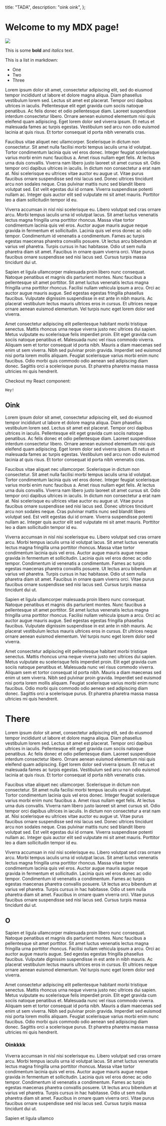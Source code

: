   title: "TADA",
  description: "oink oink",
};

# Welcome to my MDX page!

<img src="/assets/images/lol.png" className="w-full"/>

This is some **bold** and _italics_ text.

This is a list in markdown:

- One
- Two
- Three


Lorem ipsum dolor sit amet, consectetur adipiscing elit, sed do eiusmod tempor incididunt ut labore et dolore magna aliqua. Diam phasellus vestibulum lorem sed. Lectus sit amet est placerat. Tempor orci dapibus ultrices in iaculis. Pellentesque elit eget gravida cum sociis natoque penatibus. Ac felis donec et odio pellentesque diam. Laoreet suspendisse interdum consectetur libero. Ornare aenean euismod elementum nisi quis eleifend quam adipiscing. Eget lorem dolor sed viverra ipsum. Et netus et malesuada fames ac turpis egestas. Vestibulum sed arcu non odio euismod lacinia at quis risus. Et tortor consequat id porta nibh venenatis cras.

Faucibus vitae aliquet nec ullamcorper. Scelerisque in dictum non consectetur. Sit amet nulla facilisi morbi tempus iaculis urna id volutpat. Tortor condimentum lacinia quis vel eros donec. Integer feugiat scelerisque varius morbi enim nunc faucibus a. Amet risus nullam eget felis. At lectus urna duis convallis. Viverra nam libero justo laoreet sit amet cursus sit. Odio tempor orci dapibus ultrices in iaculis. In dictum non consectetur a erat nam at. Nisi scelerisque eu ultrices vitae auctor eu augue ut. Vitae purus faucibus ornare suspendisse sed nisi lacus sed. Donec ultrices tincidunt arcu non sodales neque. Cras pulvinar mattis nunc sed blandit libero volutpat sed. Est velit egestas dui id ornare. Viverra suspendisse potenti nullam ac. Integer quis auctor elit sed vulputate mi sit amet mauris. Porttitor leo a diam sollicitudin tempor id eu.

Viverra accumsan in nisl nisi scelerisque eu. Libero volutpat sed cras ornare arcu. Morbi tempus iaculis urna id volutpat lacus. Sit amet luctus venenatis lectus magna fringilla urna porttitor rhoncus. Massa vitae tortor condimentum lacinia quis vel eros. Auctor augue mauris augue neque gravida in fermentum et sollicitudin. Lacinia quis vel eros donec ac odio tempor. Condimentum id venenatis a condimentum. Fames ac turpis egestas maecenas pharetra convallis posuere. Ut lectus arcu bibendum at varius vel pharetra. Turpis cursus in hac habitasse. Odio ut sem nulla pharetra diam sit amet. Faucibus in ornare quam viverra orci. Vitae purus faucibus ornare suspendisse sed nisi lacus sed. Cursus turpis massa tincidunt dui ut.

Sapien et ligula ullamcorper malesuada proin libero nunc consequat. Natoque penatibus et magnis dis parturient montes. Nunc faucibus a pellentesque sit amet porttitor. Sit amet luctus venenatis lectus magna fringilla urna porttitor rhoncus. Facilisi nullam vehicula ipsum a arcu. Orci ac auctor augue mauris augue. Sed egestas egestas fringilla phasellus faucibus. Vulputate dignissim suspendisse in est ante in nibh mauris. Ac placerat vestibulum lectus mauris ultrices eros in cursus. Et ultrices neque ornare aenean euismod elementum. Vel turpis nunc eget lorem dolor sed viverra.

Amet consectetur adipiscing elit pellentesque habitant morbi tristique senectus. Mattis rhoncus urna neque viverra justo nec ultrices dui sapien. Metus vulputate eu scelerisque felis imperdiet proin. Elit eget gravida cum sociis natoque penatibus et. Malesuada nunc vel risus commodo viverra. Aliquam sem et tortor consequat id porta nibh. Mauris a diam maecenas sed enim ut sem viverra. Nibh sed pulvinar proin gravida. Imperdiet sed euismod nisi porta lorem mollis aliquam. Feugiat scelerisque varius morbi enim nunc faucibus. Odio morbi quis commodo odio aenean sed adipiscing diam donec. Sagittis orci a scelerisque purus. Et pharetra pharetra massa massa ultricies mi quis hendrerit.

Checkout my React component:

`Hey!`

## Oink

Lorem ipsum dolor sit amet, consectetur adipiscing elit, sed do eiusmod tempor incididunt ut labore et dolore magna aliqua. Diam phasellus vestibulum lorem sed. Lectus sit amet est placerat. Tempor orci dapibus ultrices in iaculis. Pellentesque elit eget gravida cum sociis natoque penatibus. Ac felis donec et odio pellentesque diam. Laoreet suspendisse interdum consectetur libero. Ornare aenean euismod elementum nisi quis eleifend quam adipiscing. Eget lorem dolor sed viverra ipsum. Et netus et malesuada fames ac turpis egestas. Vestibulum sed arcu non odio euismod lacinia at quis risus. Et tortor consequat id porta nibh venenatis cras.

Faucibus vitae aliquet nec ullamcorper. Scelerisque in dictum non consectetur. Sit amet nulla facilisi morbi tempus iaculis urna id volutpat. Tortor condimentum lacinia quis vel eros donec. Integer feugiat scelerisque varius morbi enim nunc faucibus a. Amet risus nullam eget felis. At lectus urna duis convallis. Viverra nam libero justo laoreet sit amet cursus sit. Odio tempor orci dapibus ultrices in iaculis. In dictum non consectetur a erat nam at. Nisi scelerisque eu ultrices vitae auctor eu augue ut. Vitae purus faucibus ornare suspendisse sed nisi lacus sed. Donec ultrices tincidunt arcu non sodales neque. Cras pulvinar mattis nunc sed blandit libero volutpat sed. Est velit egestas dui id ornare. Viverra suspendisse potenti nullam ac. Integer quis auctor elit sed vulputate mi sit amet mauris. Porttitor leo a diam sollicitudin tempor id eu.

Viverra accumsan in nisl nisi scelerisque eu. Libero volutpat sed cras ornare arcu. Morbi tempus iaculis urna id volutpat lacus. Sit amet luctus venenatis lectus magna fringilla urna porttitor rhoncus. Massa vitae tortor condimentum lacinia quis vel eros. Auctor augue mauris augue neque gravida in fermentum et sollicitudin. Lacinia quis vel eros donec ac odio tempor. Condimentum id venenatis a condimentum. Fames ac turpis egestas maecenas pharetra convallis posuere. Ut lectus arcu bibendum at varius vel pharetra. Turpis cursus in hac habitasse. Odio ut sem nulla pharetra diam sit amet. Faucibus in ornare quam viverra orci. Vitae purus faucibus ornare suspendisse sed nisi lacus sed. Cursus turpis massa tincidunt dui ut.

Sapien et ligula ullamcorper malesuada proin libero nunc consequat. Natoque penatibus et magnis dis parturient montes. Nunc faucibus a pellentesque sit amet porttitor. Sit amet luctus venenatis lectus magna fringilla urna porttitor rhoncus. Facilisi nullam vehicula ipsum a arcu. Orci ac auctor augue mauris augue. Sed egestas egestas fringilla phasellus faucibus. Vulputate dignissim suspendisse in est ante in nibh mauris. Ac placerat vestibulum lectus mauris ultrices eros in cursus. Et ultrices neque ornare aenean euismod elementum. Vel turpis nunc eget lorem dolor sed viverra.

Amet consectetur adipiscing elit pellentesque habitant morbi tristique senectus. Mattis rhoncus urna neque viverra justo nec ultrices dui sapien. Metus vulputate eu scelerisque felis imperdiet proin. Elit eget gravida cum sociis natoque penatibus et. Malesuada nunc vel risus commodo viverra. Aliquam sem et tortor consequat id porta nibh. Mauris a diam maecenas sed enim ut sem viverra. Nibh sed pulvinar proin gravida. Imperdiet sed euismod nisi porta lorem mollis aliquam. Feugiat scelerisque varius morbi enim nunc faucibus. Odio morbi quis commodo odio aenean sed adipiscing diam donec. Sagittis orci a scelerisque purus. Et pharetra pharetra massa massa ultricies mi quis hendrerit.


# There

Lorem ipsum dolor sit amet, consectetur adipiscing elit, sed do eiusmod tempor incididunt ut labore et dolore magna aliqua. Diam phasellus vestibulum lorem sed. Lectus sit amet est placerat. Tempor orci dapibus ultrices in iaculis. Pellentesque elit eget gravida cum sociis natoque penatibus. Ac felis donec et odio pellentesque diam. Laoreet suspendisse interdum consectetur libero. Ornare aenean euismod elementum nisi quis eleifend quam adipiscing. Eget lorem dolor sed viverra ipsum. Et netus et malesuada fames ac turpis egestas. Vestibulum sed arcu non odio euismod lacinia at quis risus. Et tortor consequat id porta nibh venenatis cras.

Faucibus vitae aliquet nec ullamcorper. Scelerisque in dictum non consectetur. Sit amet nulla facilisi morbi tempus iaculis urna id volutpat. Tortor condimentum lacinia quis vel eros donec. Integer feugiat scelerisque varius morbi enim nunc faucibus a. Amet risus nullam eget felis. At lectus urna duis convallis. Viverra nam libero justo laoreet sit amet cursus sit. Odio tempor orci dapibus ultrices in iaculis. In dictum non consectetur a erat nam at. Nisi scelerisque eu ultrices vitae auctor eu augue ut. Vitae purus faucibus ornare suspendisse sed nisi lacus sed. Donec ultrices tincidunt arcu non sodales neque. Cras pulvinar mattis nunc sed blandit libero volutpat sed. Est velit egestas dui id ornare. Viverra suspendisse potenti nullam ac. Integer quis auctor elit sed vulputate mi sit amet mauris. Porttitor leo a diam sollicitudin tempor id eu.

Viverra accumsan in nisl nisi scelerisque eu. Libero volutpat sed cras ornare arcu. Morbi tempus iaculis urna id volutpat lacus. Sit amet luctus venenatis lectus magna fringilla urna porttitor rhoncus. Massa vitae tortor condimentum lacinia quis vel eros. Auctor augue mauris augue neque gravida in fermentum et sollicitudin. Lacinia quis vel eros donec ac odio tempor. Condimentum id venenatis a condimentum. Fames ac turpis egestas maecenas pharetra convallis posuere. Ut lectus arcu bibendum at varius vel pharetra. Turpis cursus in hac habitasse. Odio ut sem nulla pharetra diam sit amet. Faucibus in ornare quam viverra orci. Vitae purus faucibus ornare suspendisse sed nisi lacus sed. Cursus turpis massa tincidunt dui ut.

## O

Sapien et ligula ullamcorper malesuada proin libero nunc consequat. Natoque penatibus et magnis dis parturient montes. Nunc faucibus a pellentesque sit amet porttitor. Sit amet luctus venenatis lectus magna fringilla urna porttitor rhoncus. Facilisi nullam vehicula ipsum a arcu. Orci ac auctor augue mauris augue. Sed egestas egestas fringilla phasellus faucibus. Vulputate dignissim suspendisse in est ante in nibh mauris. Ac placerat vestibulum lectus mauris ultrices eros in cursus. Et ultrices neque ornare aenean euismod elementum. Vel turpis nunc eget lorem dolor sed viverra.

Amet consectetur adipiscing elit pellentesque habitant morbi tristique senectus. Mattis rhoncus urna neque viverra justo nec ultrices dui sapien. Metus vulputate eu scelerisque felis imperdiet proin. Elit eget gravida cum sociis natoque penatibus et. Malesuada nunc vel risus commodo viverra. Aliquam sem et tortor consequat id porta nibh. Mauris a diam maecenas sed enim ut sem viverra. Nibh sed pulvinar proin gravida. Imperdiet sed euismod nisi porta lorem mollis aliquam. Feugiat scelerisque varius morbi enim nunc faucibus. Odio morbi quis commodo odio aenean sed adipiscing diam donec. Sagittis orci a scelerisque purus. Et pharetra pharetra massa massa ultricies mi quis hendrerit.

### Oinkkkk


Viverra accumsan in nisl nisi scelerisque eu. Libero volutpat sed cras ornare arcu. Morbi tempus iaculis urna id volutpat lacus. Sit amet luctus venenatis lectus magna fringilla urna porttitor rhoncus. Massa vitae tortor condimentum lacinia quis vel eros. Auctor augue mauris augue neque gravida in fermentum et sollicitudin. Lacinia quis vel eros donec ac odio tempor. Condimentum id venenatis a condimentum. Fames ac turpis egestas maecenas pharetra convallis posuere. Ut lectus arcu bibendum at varius vel pharetra. Turpis cursus in hac habitasse. Odio ut sem nulla pharetra diam sit amet. Faucibus in ornare quam viverra orci. Vitae purus faucibus ornare suspendisse sed nisi lacus sed. Cursus turpis massa tincidunt dui ut.

Sapien et ligula ullamco
